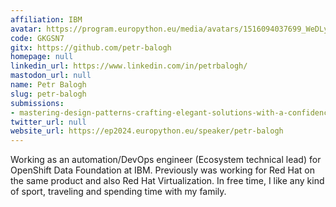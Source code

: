 ```yaml
---
affiliation: IBM
avatar: https://program.europython.eu/media/avatars/1516094037699_WeDLyX9.jpeg
code: GKGSN7
gitx: https://github.com/petr-balogh
homepage: null
linkedin_url: https://www.linkedin.com/in/petrbalogh/
mastodon_url: null
name: Petr Balogh
slug: petr-balogh
submissions:
- mastering-design-patterns-crafting-elegant-solutions-with-a-confidence
twitter_url: null
website_url: https://ep2024.europython.eu/speaker/petr-balogh
---
```


Working as an automation/DevOps engineer (Ecosystem technical lead) for OpenShift Data Foundation at IBM.
Previously was working for Red Hat on the same product and also Red Hat Virtualization.
In free time, I like any kind of sport, traveling and spending time with my family.
